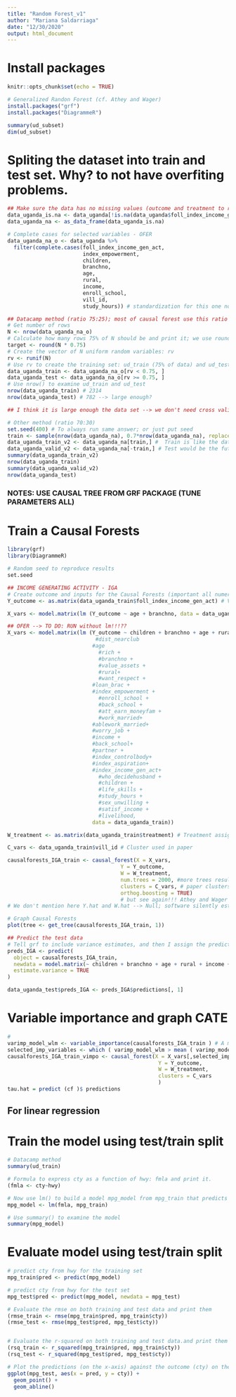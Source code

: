 ```yaml
---
title: "Random Forest_v1"
author: "Mariana Saldarriaga"
date: "12/30/2020"
output: html_document
---
```


# Install packages
```r
knitr::opts_chunk$set(echo = TRUE)

# Generalized Randon Forest (cf. Athey and Wager)
install.packages("grf") 
install.packages("DiagrammeR")
```

```r
summary(ud_subset)
dim(ud_subset)
```


# Spliting the dataset into train and test set. Why? to not have overfiting problems. 
```r
## Make sure the data has no missing values (outcome and treatment to run causal forests!!!)
data_uganda_is.na <- data_uganda[!is.na(data_uganda$foll_index_income_gen_act), ]
data_uganda_na <- as_data_frame(data_uganda_is.na) 

# Complete cases for selected variables - OFER
data_uganda_na_o <- data_uganda %>%
  filter(complete.cases(foll_index_income_gen_act,
                        index_empowerment,
                        children, 
                        branchno,
                        age, 
                        rural,
                        income,
                        enroll_school,
                        vill_id,
                        study_hours)) # standardization for this one not working, but good one being used!

## Datacamp method (ratio 75:25); most of causal forest use this ratio but haven't found true argument to chose this ratio. 
# Get number of rows
N <- nrow(data_uganda_na_o)
# Calculate how many rows 75% of N should be and print it; we use round to get an integer
target <- round(N * 0.75)
# Create the vector of N uniform random variables: rv
rv <- runif(N)
# Use rv to create the training set: ud_train (75% of data) and ud_test (25% of data)
data_uganda_train <- data_uganda_na_o[rv < 0.75, ]
data_uganda_test <- data_uganda_na_o[rv >= 0.75, ]
# Use nrow() to examine ud_train and ud_test
nrow(data_uganda_train) # 2314
nrow(data_uganda_test) # 782 --> large enough?

## I think it is large enough the data set --> we don't need cross validation to split the data!

# Other method (ratio 70:30)
set.seed(400) # To always run same answer; or just put seed
train <- sample(nrow(data_uganda_na), 0.7*nrow(data_uganda_na), replace = FALSE)
data_uganda_train_v2 <- data_uganda_na[train,] #  Train is like the data we would collect in a randomized experiment 
data_uganda_valid_v2 <- data_uganda_na[-train,] # Test would be the future cases which we are trying to predict
summary(data_uganda_train_v2)
nrow(data_uganda_train)
summary(data_uganda_valid_v2)
nrow(data_uganda_test)
```

### NOTES: USE CAUSAL TREE FROM GRF PACKAGE (TUNE PARAMETERS ALL)

# Train a Causal Forests
```r
library(grf)
library(DiagrammeR)

# Random seed to reproduce results
set.seed

## INCOME GENERATING ACTIVITY - IGA
# Create outcome and inputs for the Causal Forests (important all numeric; including dummy code the factor variables)
Y_outcome <- as.matrix(data_uganda_train$foll_index_income_gen_act) # Vector outcome of interest

X_vars <- model.matrix(lm (Y_outcome ~ age + branchno, data = data_uganda_train)) # X is a matrix of the covariates which we are using to predict heterogeneity in treatment effect

## OFER --> TO DO: RUN without lm!!!??
X_vars <- model.matrix(lm (Y_outcome ~ children + branchno + age + rural + income + enroll_school + study_hours+ index_empowerment + enroll_school*study_hours  + children*age,
                            #dist_nearclub  
                           #age
                             #rich + 
                             #branchno + 
                             #value_assets + 
                             #rural+ 
                             #want_respect + 
                           #loan_brac +
                           #index_empowerment +
                             #enroll_school + 
                             #back_school + 
                             #att_earn_moneyfam +
                             #work_married+ 
                           #ablework_married+
                           #worry_job +
                           #income +
                           #back_school+
                           #partner +
                           #index_controlbody+
                           #index_aspiration+
                           #index_income_gen_act+
                             #who_decidehusband + 
                             #children + 
                             #life_skills + 
                             #study_hours + 
                             #sex_unwilling + 
                             #satisf_income +
                             #livelihood, 
                           data = data_uganda_train))

W_treatment <- as.matrix(data_uganda_train$treatment) # Treatment assignment

C_vars <- data_uganda_train$vill_id # Cluster used in paper

causalforests_IGA_train <- causal_forest(X = X_vars,
                                    Y = Y_outcome,
                                    W = W_treatment, 
                                    num.trees = 2000, #more trees result in better confident intervals
                                    clusters = C_vars, # paper clusters
                                    orthog.boosting = TRUE) 
                                    # but see again!!! Athey and Wager 2019; orthogonalization
# We don't mention here Y.hat and W.hat --> Null; software silently estimates Y.hat or W.hat via regression forests.

# Graph Causal Forests
plot(tree <- get_tree(causalforests_IGA_train, 1))

## Predict the test data
# Tell grf to include variance estimates, and then I assign the predictions (the estimated treatment effects) to the test data frame so that we can use these in subsequent analyses
preds_IGA <- predict(
  object = causalforests_IGA_train, 
  newdata = model.matrix(~ children + branchno + age + rural + income + enroll_school + index_empowerment + children*age, data = data_uganda_test), 
  estimate.variance = TRUE
)

data_uganda_test$preds_IGA <- preds_IGA$predictions[, 1]
```

# Variable importance and graph CATE
```r
# 
varimp_model_wlm <- variable_importance(causalforests_IGA_train ) # A matrix of importance measure, one row for each predictor variable. The column(s) are different importance measures.
selected_imp_variables <- which ( varimp_model_wlm > mean ( varimp_model_wlm ))
causalforests_IGA_train_vimpo <- causal_forest(X = X_vars[,selected_imp_variables],
                                                Y = Y_outcome,
                                                W = W_treatment,
                                                clusters = C_vars
                                                )
tau.hat = predict (cf )$ predictions
```



## For linear regression

# Train the model using test/train split
```r
# Datacamp method
summary(ud_train)

# Formula to express cty as a function of hwy: fmla and print it.
(fmla <- cty~hwy)

# Now use lm() to build a model mpg_model from mpg_train that predicts cty from hwy 
mpg_model <- lm(fmla, mpg_train)

# Use summary() to examine the model
summary(mpg_model)
```

# Evaluate model using test/train split
```r
# predict cty from hwy for the training set
mpg_train$pred <- predict(mpg_model)

# predict cty from hwy for the test set
mpg_test$pred <- predict(mpg_model, newdata = mpg_test)

# Evaluate the rmse on both training and test data and print them
(rmse_train <- rmse(mpg_train$pred, mpg_train$cty))
(rmse_test <- rmse(mpg_test$pred, mpg_test$cty))


# Evaluate the r-squared on both training and test data.and print them
(rsq_train <- r_squared(mpg_train$pred, mpg_train$cty))
(rsq_test <- r_squared(mpg_test$pred, mpg_test$cty))

# Plot the predictions (on the x-axis) against the outcome (cty) on the test data
ggplot(mpg_test, aes(x = pred, y = cty)) + 
  geom_point() + 
  geom_abline()
```

